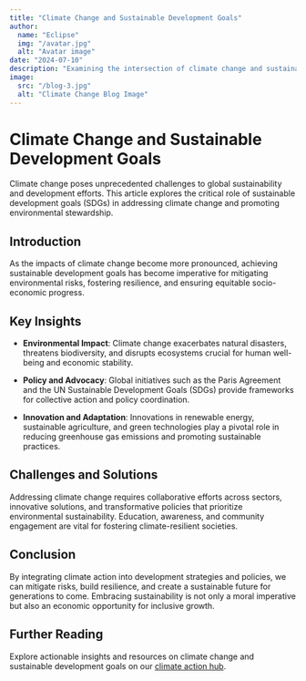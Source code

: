 ```yaml
---
title: "Climate Change and Sustainable Development Goals"
author: 
  name: "Eclipse"
  img: "/avatar.jpg"
  alt: "Avatar image"
date: "2024-07-10"
description: "Examining the intersection of climate change and sustainable development."
image:
  src: "/blog-3.jpg"
  alt: "Climate Change Blog Image"
---
```



# Climate Change and Sustainable Development Goals

<MarkdownAuthor img={author.img} author={author.name} date={date} />

<MarkdownImages src={image.src} alt={image.alt} />

Climate change poses unprecedented challenges to global sustainability and development efforts. This article explores the critical role of sustainable development goals (SDGs) in addressing climate change and promoting environmental stewardship.

## Introduction

As the impacts of climate change become more pronounced, achieving sustainable development goals has become imperative for mitigating environmental risks, fostering resilience, and ensuring equitable socio-economic progress.

## Key Insights

- **Environmental Impact**: Climate change exacerbates natural disasters, threatens biodiversity, and disrupts ecosystems crucial for human well-being and economic stability.
  
- **Policy and Advocacy**: Global initiatives such as the Paris Agreement and the UN Sustainable Development Goals (SDGs) provide frameworks for collective action and policy coordination.

- **Innovation and Adaptation**: Innovations in renewable energy, sustainable agriculture, and green technologies play a pivotal role in reducing greenhouse gas emissions and promoting sustainable practices.

## Challenges and Solutions

Addressing climate change requires collaborative efforts across sectors, innovative solutions, and transformative policies that prioritize environmental sustainability. Education, awareness, and community engagement are vital for fostering climate-resilient societies.

## Conclusion

By integrating climate action into development strategies and policies, we can mitigate risks, build resilience, and create a sustainable future for generations to come. Embracing sustainability is not only a moral imperative but also an economic opportunity for inclusive growth.

## Further Reading

Explore actionable insights and resources on climate change and sustainable development goals on our [climate action hub](https://yourcompany.com/climate-action).

